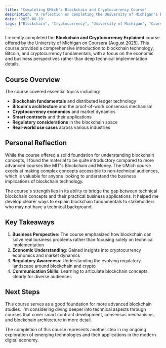 ```yaml
---
title: "Completing UMich's Blockchain and Cryptocurrency Course"
description: "A reflection on completing the University of Michigan's blockchain fundamentals course and its value for understanding fintech basics."
date: '2025-08-10'
tags: ["Blockchain", "Cryptocurrency", "University of Michigan", "Coursera", "Fintech", "Education"]
---
```


I recently completed the **Blockchain and Cryptocurrency Explained** course offered by the University of Michigan on Coursera (August 2025). This course provided a comprehensive introduction to blockchain technology, Bitcoin, and cryptocurrency fundamentals, with a focus on the economic and business perspectives rather than deep technical implementation details.

## Course Overview

The course covered essential topics including:
- **Blockchain fundamentals** and distributed ledger technology
- **Bitcoin's architecture** and the proof-of-work consensus mechanism
- **Cryptocurrency economics** and market dynamics
- **Smart contracts** and their applications
- **Regulatory considerations** in the blockchain space
- **Real-world use cases** across various industries

## Personal Reflection

While the course offered a solid foundation for understanding blockchain concepts, I found the material to be quite introductory compared to more advanced courses like MIT's Blockchain and Money. The UMich course excels at making complex concepts accessible to non-technical audiences, which is valuable for anyone looking to understand the business implications of blockchain technology.

The course's strength lies in its ability to bridge the gap between technical blockchain concepts and their practical business applications. It helped me develop clearer ways to explain blockchain fundamentals to stakeholders who may not have a technical background.

## Key Takeaways

1. **Business Perspective**: The course emphasized how blockchain can solve real business problems rather than focusing solely on technical implementation
2. **Economic Understanding**: Gained insights into cryptocurrency economics and market dynamics
3. **Regulatory Awareness**: Understanding the evolving regulatory landscape around blockchain and crypto
4. **Communication Skills**: Learning to articulate blockchain concepts clearly for diverse audiences

## Next Steps

This course serves as a good foundation for more advanced blockchain studies. I'm considering diving deeper into technical aspects through courses that cover smart contract development, consensus mechanisms, and blockchain architecture in more detail.

The completion of this course represents another step in my ongoing exploration of emerging technologies and their applications in the modern digital economy.
